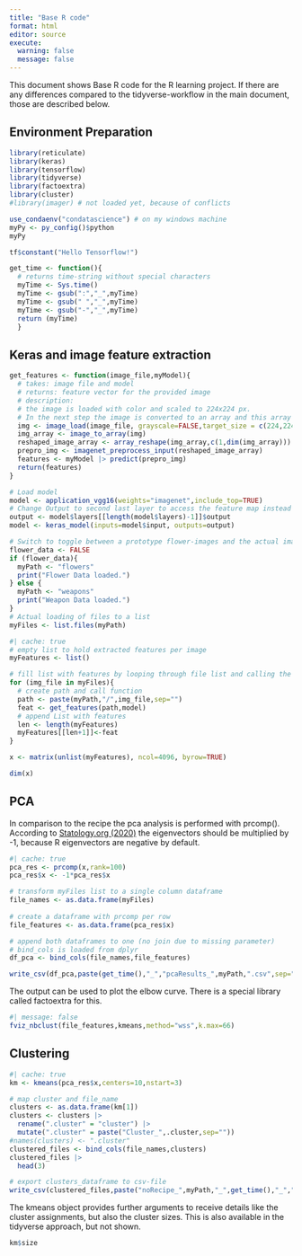 ```yaml
---
title: "Base R code"
format: html
editor: source
execute:
  warning: false
  message: false
---
```


This document shows Base R code for the R learning project. If there are any differences compared to the tidyverse-workflow in the main document, those are described below.

## Environment Preparation

```r
library(reticulate)
library(keras)
library(tensorflow)
library(tidyverse)
library(factoextra)
library(cluster)
#library(imager) # not loaded yet, because of conflicts
```

```r
use_condaenv("condatascience") # on my windows machine
myPy <- py_config()$python
myPy
```

```r
tf$constant("Hello Tensorflow!")
```

```r
get_time <- function(){
  # returns time-string without special characters
  myTime <- Sys.time()
  myTime <- gsub(":","_",myTime)
  myTime <- gsub(" ","_",myTime)
  myTime <- gsub("-","_",myTime)
  return (myTime)
  }
```

## Keras and image feature extraction

```r
get_features <- function(image_file,myModel){
  # takes: image file and model
  # returns: feature vector for the provided image
  # description:
  # the image is loaded with color and scaled to 224x224 px.
  # In the next step the image is converted to an array and this array is prepared for prediction on the provided model
  img <- image_load(image_file, grayscale=FALSE,target_size = c(224,224))
  img_array <- image_to_array(img)
  reshaped_image_array <- array_reshape(img_array,c(1,dim(img_array)))
  prepro_img <- imagenet_preprocess_input(reshaped_image_array)
  features <- myModel |> predict(prepro_img)
  return(features)
}
```

```r
# Load model
model <- application_vgg16(weights="imagenet",include_top=TRUE)
# Change Output to second last layer to access the feature map instead of classification result.
output <- model$layers[[length(model$layers)-1]]$output
model <- keras_model(inputs=model$input, outputs=output)
```

```r
# Switch to toggle between a prototype flower-images and the actual images to be clustered
flower_data <- FALSE
if (flower_data){
  myPath <- "flowers"
  print("Flower Data loaded.")
} else {
  myPath <- "weapons"
  print("Weapon Data loaded.")
}
# Actual loading of files to a list
myFiles <- list.files(myPath)
```

```r
#| cache: true
# empty list to hold extracted features per image
myFeatures <- list()

# fill list with features by looping through file list and calling the function get_features
for (img_file in myFiles){
  # create path and call function
  path <- paste(myPath,"/",img_file,sep="")
  feat <- get_features(path,model)
  # append List with features
  len <- length(myFeatures)
  myFeatures[[len+1]]<-feat
}

x <- matrix(unlist(myFeatures), ncol=4096, byrow=TRUE) 
```

```r
dim(x)
```

## PCA

In comparison to the recipe the pca analysis is performed with prcomp(). According to [Statology.org (2020)](https://www.statology.org/principal-components-analysis-in-r/) the eigenvectors should be multiplied by -1, because R eigenvectors are negative by default.

```r
#| cache: true
pca_res <- prcomp(x,rank=100)
pca_res$x <- -1*pca_res$x
```

```r
# transform myFiles list to a single column dataframe
file_names <- as.data.frame(myFiles)
  
# create a dataframe with prcomp per row
file_features <- as.data.frame(pca_res$x)

# append both dataframes to one (no join due to missing parameter)
# bind_cols is loaded from dplyr
df_pca <- bind_cols(file_names,file_features)

write_csv(df_pca,paste(get_time(),"_","pcaResults_",myPath,".csv",sep=""))
```

The output can be used to plot the elbow curve. There is a special library called factoextra for this.

```r
#| message: false
fviz_nbclust(file_features,kmeans,method="wss",k.max=66)
```

## Clustering

```r
#| cache: true
km <- kmeans(pca_res$x,centers=10,nstart=3)
```

```r
# map cluster and file_name
clusters <- as.data.frame(km[1])
clusters <- clusters |>
  rename(".cluster" = "cluster") |>
  mutate(".cluster" = paste("Cluster_",.cluster,sep=""))
#names(clusters) <- ".cluster"
clustered_files <- bind_cols(file_names,clusters)
clustered_files |>
  head(3)

# export clusters_dataframe to csv-file
write_csv(clustered_files,paste("noRecipe_",myPath,"_",get_time(),"_","cluster.csv",sep=""))
```

The kmeans object provides further arguments to receive details like the cluster assignments, but also the cluster sizes. This is also available in the tidyverse approach, but not shown.

```r
km$size
```
